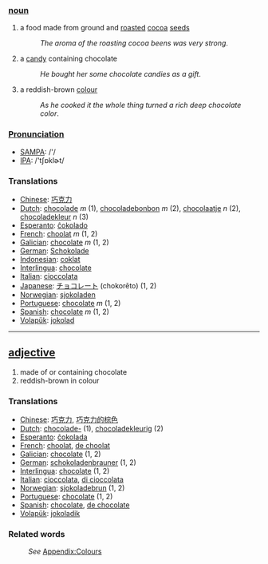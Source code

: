=== [[noun]] ===
#a food made from ground and [[roast]]ed [[cocoa]] [[seed]]s
#:''The aroma of the roasting cocoa beens was very strong''.
#a [[candy]] containing chocolate
#:''He bought her some chocolate candies as a gift''.
#a reddish-brown [[color|colour]]
#:''As he cooked it the whole thing turned a rich deep chocolate color''.

===[[Pronunciation]]===
*[[w:SAMPA|SAMPA]]: /'/
*[[w:IPA|IPA]]: /'tʃɒklɚt/

=== Translations ===
*[[Chinese]]: [[巧克力]]
*[[Dutch]]: [[chocolade]] ''m'' (1), [[chocoladebonbon]] ''m'' (2), [[chocolaatje]] ''n'' (2), [[chocoladekleur]] ''n'' (3) 
*[[Esperanto]]: [[ĉokolado]]
*[[French]]: [[choolat]] ''m'' (1, 2)
*[[Galician]]: [[chocolate]] ''m'' (1, 2)
*[[German]]: [[Schokolade]]
*[[Indonesian]]: [[coklat]]
*[[Interlingua]]: [[chocolate]]
*[[Italian]]: [[cioccolata]]
*[[Japanese]]: [[チョコレート]] (chokorēto) (1, 2)
*[[Norwegian]]: [[sjokoladen]]
*[[Portuguese]]: [[chocolate]] ''m'' (1, 2)
*[[Spanish]]: [[chocolate]] ''m'' (1, 2)
*[[Volapük]]: [[jokolad]]

----

== [[adjective]] ==
#made of or containing chocolate
#reddish-brown in colour

=== Translations ===
*[[Chinese]]: [[巧克力]], [[巧克力的棕色]]
*[[Dutch]]: [[chocolade-]] (1), [[chocoladekleurig]] (2) 
*[[Esperanto]]: [[ĉokolada]]
*[[French]]: [[choolat]], [[de choolat]]
*[[Galician]]: [[chocolate]] (1, 2)
*[[German]]: [[schokoladenbrauner]] (1, 2)
*[[Interlingua]]: [[chocolate]] (1, 2)
*[[Italian]]: [[cioccolata]], [[di cioccolata]]
*[[Norwegian]]: [[sjokoladebrun]] (1, 2)
*[[Portuguese]]: [[chocolate]] (1, 2)
*[[Spanish]]: [[chocolate]], [[de chocolate]]
*[[Volapük]]: [[jokoladik]]

=== Related words ===
:''See'' [[Wiktionary_Appendix:Colours|Appendix:Colours]]